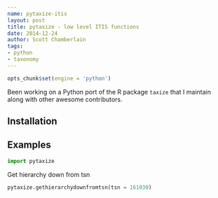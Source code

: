 ```yaml
---
name: pytaxize-itis
layout: post
title: pytaxize - low level ITIS functions
date: 2014-12-24
author: Scott Chamberlain
tags:
- python
- taxonomy
---
```


```r
opts_chunk$set(engine = 'python')
```


Been working on a Python port of the R package `taxize` that I maintain along with other awesome contributors. 

## Installation

## Examples

```python
import pytaxize
```

Get hierarchy down from tsn

```python
pytaxize.gethierarchydownfromtsn(tsn = 161030)
```
